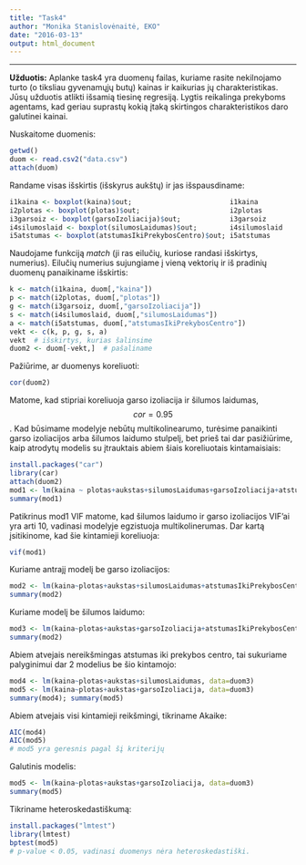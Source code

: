 ```yaml
---
title: "Task4"
author: "Monika Stanislovėnaitė, EKO"
date: "2016-03-13"
output: html_document
---
```

---

**Užduotis:**
Aplanke task4 yra duomenų failas, kuriame rasite nekilnojamo turto (o tiksliau gyvenamųjų butų) kainas ir kaikurias jų charakteristikas. Jūsų užduotis atlikti išsamią tiesinę regresiją. Lygtis reikalinga prekyboms agentams, kad geriau suprastų kokią įtaką skirtingos charakteristikos daro galutinei kainai.

Nuskaitome duomenis:
```r
getwd()
duom <- read.csv2("data.csv")
attach(duom)
```

Randame visas išskirtis (išskyrus aukštų) ir jas išspausdiname:
```r
i1kaina <- boxplot(kaina)$out;                        i1kaina
i2plotas <- boxplot(plotas)$out;                      i2plotas
i3garsoiz <- boxplot(garsoIzoliacija)$out;            i3garsoiz
i4silumoslaid <- boxplot(silumosLaidumas)$out;        i4silumoslaid
i5atstumas <- boxplot(atstumasIkiPrekybosCentro)$out; i5atstumas
```

Naudojame funkciją *match* (ji ras eilučių, kuriose randasi išskirtys, numerius). Eilučių numerius sujungiame į vieną vektorių ir iš pradinių duomenų panaikiname išskirtis:
```r
k <- match(i1kaina, duom[,"kaina"]) 
p <- match(i2plotas, duom[,"plotas"])
g <- match(i3garsoiz, duom[,"garsoIzoliacija"])
s <- match(i4silumoslaid, duom[,"silumosLaidumas"])
a <- match(i5atstumas, duom[,"atstumasIkiPrekybosCentro"])
vekt <- c(k, p, g, s, a)
vekt  # išskirtys, kurias šalinsime
duom2 <- duom[-vekt,]  # pašaliname
```

Pažiūrime, ar duomenys koreliuoti:
```r
cor(duom2)
```

Matome, kad stipriai koreliuoja garso izoliacija ir šilumos laidumas, $$cor=0.95$$. Kad būsimame modelyje nebūtų multikolinearumo, turėsime panaikinti garso izoliacijos arba šilumos laidumo stulpelį, bet prieš tai dar pasižiūrime, kaip atrodytų modelis su įtrauktais abiem šiais koreliuotais kintamaisiais:
```r
install.packages("car")
library(car)
attach(duom2)
mod1 <- lm(kaina ~ plotas+aukstas+silumosLaidumas+garsoIzoliacija+atstumasIkiPrekybosCentro, data = duom2)
summary(mod1)
```

Patikrinus mod1 VIF matome, kad šilumos laidumo ir garso izoliacijos VIF'ai yra arti 10, vadinasi modelyje egzistuoja multikolinerumas. Dar kartą įsitikinome, kad šie kintamieji koreliuoja:
```r
vif(mod1)
```

Kuriame antrajį modelį be garso izoliacijos:
```r
mod2 <- lm(kaina~plotas+aukstas+silumosLaidumas+atstumasIkiPrekybosCentro, data=duom3)
summary(mod2)
```

Kuriame modelį be šilumos laidumo:
```r
mod3 <- lm(kaina~plotas+aukstas+garsoIzoliacija+atstumasIkiPrekybosCentro, data=duom3)
summary(mod2)
```

Abiem atvejais nereikšmingas atstumas iki prekybos centro, tai sukuriame palyginimui dar 2 modelius be šio kintamojo:
```r
mod4 <- lm(kaina~plotas+aukstas+silumosLaidumas, data=duom3)
mod5 <- lm(kaina~plotas+aukstas+garsoIzoliacija, data=duom3)
summary(mod4); summary(mod5)
```

Abiem atvejais visi kintamieji reikšmingi, tikriname Akaike:
```r
AIC(mod4)
AIC(mod5)
# mod5 yra geresnis pagal šį kriterijų
```

Galutinis modelis:
```r
mod5 <- lm(kaina~plotas+aukstas+garsoIzoliacija, data=duom3)
summary(mod5)
```
Tikriname heteroskedastiškumą:
```r
install.packages("lmtest")
library(lmtest)
bptest(mod5)
# p-value < 0.05, vadinasi duomenys nėra heteroskedastiški.
```
